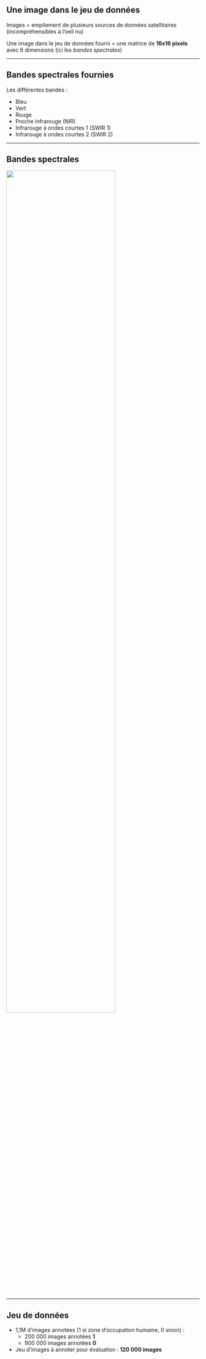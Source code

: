 
## Une image dans le jeu de données

Images = empilement de plusieurs sources de données satellitaires (incompréhensibles à l'oeil nu)

Une image dans le jeu de données fourni = une matrice de **16x16 pixels** avec 6 dimensions (ici les *bandes spectrales*)

---

## Bandes spectrales fournies

Les différentes bandes :

- Bleu
- Vert
- Rouge
- Proche infrarouge (NIR)
- Infrarouge à ondes courtes 1 (SWIR 1)
- Infrarouge à ondes courtes 2 (SWIR 2)

---

## Bandes spectrales

![](img/ondes.png){width=75% fig-align="center"}

---

## Jeu de données

- 1,1M d'images annotées (1 si zone d'occupation humaine, 0 sinon) :
    - 200 000 images annotées **1**
    - 900 000 images annotées **0** 

- Jeu d'images à annoter pour évaluation : **120 000 images**